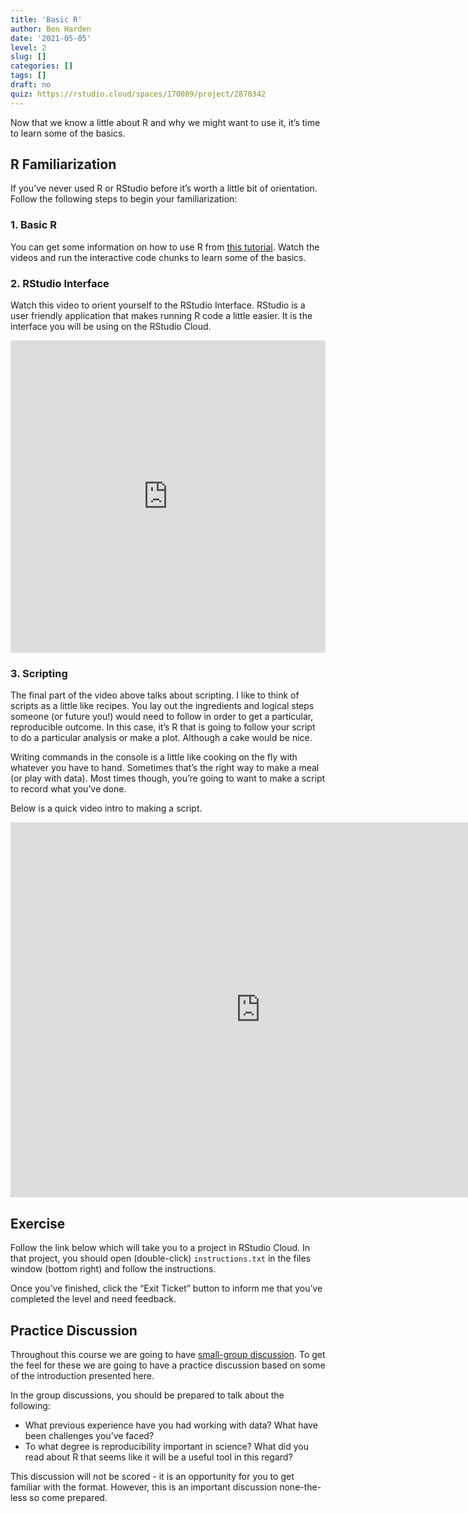 ```yaml
---
title: 'Basic R'
author: Ben Harden
date: '2021-05-05'
level: 2
slug: []
categories: []
tags: []
draft: no
quiz: https://rstudio.cloud/spaces/170089/project/2870342
---
```


Now that we know a little about R and why we might want to use it, it's time to learn some of the basics. 

## R Familiarization

If you've never used R or RStudio before it's worth a little bit of orientation. Follow the following steps to begin your familiarization:

### 1. Basic R

You can get some information on how to use R from [this tutorial](https://rstudio.cloud/learn/primers/1.2). Watch the videos and run the interactive code chunks to learn some of the basics.

### 2. RStudio Interface

Watch this video to orient yourself to the RStudio Interface. RStudio is a user friendly application that makes running R code a little easier. It is the interface you will be using on the RStudio Cloud.

<iframe width="100%" height = "500" src="https://www.youtube.com/embed/cnQ-v1UUWyE" frameborder="0" allow="accelerometer; autoplay; encrypted-media; gyroscope; picture-in-picture" allowfullscreen></iframe>

### 3. Scripting

The final part of the video above talks about scripting. I like to think of scripts as a little like recipes. You lay out the ingredients and logical steps someone (or future you!) would need to follow in order to get a particular, reproducible outcome. In this case, it's R that is going to follow your script to do a particular analysis or make a plot. Although a cake would be nice.

Writing commands in the console is a little like cooking on the fly with whatever you have to hand. Sometimes that's the right way to make a meal (or play with data). Most times though, you're going to want to make a script to record what you've done.

Below is a quick video intro to making a script.

<iframe title="vimeo-player" src="https://player.vimeo.com/video/557632079" width="800" height="600" frameborder="0" allowfullscreen></iframe>

## Exercise

Follow the link below which will take you to a project in RStudio Cloud. In that project, you should open (double-click) `instructions.txt` in the files window (bottom right) and follow the instructions.

<!-- 1. Open a new script file and name it "test_script.R" -->
<!-- 1. Use this script to record the steps you would take to do the following: -->
<!--   1. Make a new object which is a vector of the numbers 1, 3, 5, 8, 11, 20 -->
<!--   1. Extract the 3rd value in this vector -->
<!--   1. Find the mean and range of this vector -->
<!--   1. Make a new object with is your original object multiplied by 10 -->
<!-- 1. Comment your lines of code so you know what each line does -->

Once you've finished, click the "Exit Ticket" button to inform me that you've completed the level and need feedback.

## Practice Discussion

Throughout this course we are going to have [small-group discussion](/discussions). To get the feel for these we are going to have a practice discussion based on some of the introduction presented here.

In the group discussions, you should be prepared to talk about the following:

- What previous experience have you had working with data? What have been challenges you've faced?
- To what degree is reproducibility important in science? What did you read about R that seems like it will be a useful tool in this regard?

This discussion will not be scored - it is an opportunity for you to get familiar with the format. However, this is an important discussion none-the-less so come prepared.
